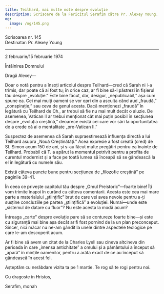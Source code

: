 ```yaml
---
title: Teilhard, mai multe note despre evoluție
description: Scrisoare de la Fericitul Serafim către Pr. Alexey Young.
og:
  image: /og/145.png
---
```


<div style={{textAlign:'right', fontFamily:'monospace'}}>Scrisoarea nr. 145</div>
<div style={{textAlign:'left', fontFamily:'monospace'}}>Destinatar: Pr. Alexey Young</div>

---

2 februarie/15 februarie 1974

Întâlnirea Domnului

Dragă Alexey—

Doar o notă pentru a însoți articolul despre Teilhard—cred că Sarah ni l-a trimis, dar poate că ai fost tu; în orice caz, ar fi bine să-l păstrezi în fișierul tău despre „evoluție.” Este bine făcut, dar, desigur, „nepublicabil,” așa cum spune ea. Cei mai mulți oameni se vor opri din a asculta când aud „fraudă,” „conspirație,” sau ceva de genul acesta. Dacă menționezi „fraudă” în legătură cu Teilhard de Ch., ar trebui să fie nu mai mult decât o aluzie. De asemenea, Vatican II ar trebui menționat cât mai puțin posibil în secțiunea despre „evoluția creștină,” deoarece există cei care vor sări la oportunitatea de a crede că ai o mentalitate „pre-Vatican II.”

Suspectez de asemenea că Sarah supraestimează influența directă a lui Teilhard asupra „Nouă Creștinătăți.” Acea expresie a fost creată (cred) de Sf. Simon acum 150 de ani, și s-au făcut multe pregătiri pentru ea înainte de Teilhard. Probabil că T. a apărut la momentul potrivit pentru a profita de curentul modernist și a face pe toată lumea să înceapă să se gândească la el în legătură cu numele său.

Există câteva puncte bune pentru secțiunea de „filozofie creștină” pe paginile 39-41.

În ceea ce privește capitolul tău despre „Omul Preistoric”—foarte bine! Îți vom trimite înapoi în curând cu câteva comentarii. Acesta este cea mai mare parte a materialului „științific” brut de care vei avea nevoie pentru a-ți susține concluziile pe partea „științifică” a evoluției. Numai—unde este „sistemul de datare cu fluor”? Nu este acesta la modă acum?

Întreaga „carte” despre evoluție pare să se contureze foarte bine—și este cu siguranță mai bine așa decât ar fi fost pornind de la un plan preconceput. Sincer, nici măcar nu ne-am gândit la unele dintre aspectele teologice pe care le-am descoperit acum.

Ar fi bine să avem un citat de la Charles Lyell sau cineva altcineva din perioada în care „imensa antichitate” a omului și a pământului a început să „apară” în mințile oamenilor, pentru a arăta exact de ce au început să gândească în acest fel.

Așteptăm cu nerăbdare vizita ta pe 1 martie. Te rog să te rogi pentru noi.

Cu dragoste în Hristos,

Serafim, monah